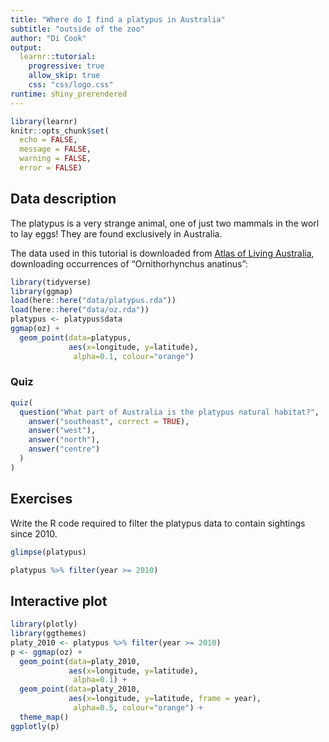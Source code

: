 ```yaml
---
title: "Where do I find a platypus in Australia"
subtitle: "outside of the zoo"
author: "Di Cook"
output: 
  learnr::tutorial:
    progressive: true
    allow_skip: true
    css: "css/logo.css"
runtime: shiny_prerendered
---
```


```r
library(learnr)
knitr::opts_chunk$set(
  echo = FALSE,
  message = FALSE, 
  warning = FALSE,
  error = FALSE)
```


## Data description

The platypus is a very strange animal, one of just two mammals in the worl to lay eggs! They are found exclusively in Australia. 

The data used in this tutorial is downloaded from [Atlas of Living Australia](https://www.ala.org.au), downloading occurrences of "Ornithorhynchus anatinus":

```r
library(tidyverse)
library(ggmap)
load(here::here("data/platypus.rda"))
load(here::here("data/oz.rda"))
platypus <- platypus$data
ggmap(oz) + 
  geom_point(data=platypus, 
             aes(x=longitude, y=latitude), 
              alpha=0.1, colour="orange") 
```

### Quiz

```r
quiz(
  question("What part of Australia is the platypus natural habitat?",
    answer("southeast", correct = TRUE),
    answer("west"),
    answer("north"),
    answer("centre")
  )
)
```

## Exercises 

Write the R code required to filter the platypus data to contain sightings since 2010.

```r
glimpse(platypus)
```

```r
platypus %>% filter(year >= 2010)
```

## Interactive plot

```r
library(plotly)
library(ggthemes)
platy_2010 <- platypus %>% filter(year >= 2010)
p <- ggmap(oz) + 
  geom_point(data=platy_2010, 
             aes(x=longitude, y=latitude), 
              alpha=0.1) +
  geom_point(data=platy_2010, 
             aes(x=longitude, y=latitude, frame = year), 
              alpha=0.5, colour="orange") +
  theme_map()
ggplotly(p)
```



